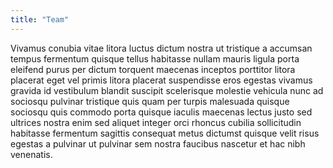 ```yaml
---
title: "Team"
---
```


Vivamus conubia vitae litora luctus dictum nostra ut tristique a accumsan tempus fermentum quisque tellus habitasse nullam mauris ligula porta eleifend purus per dictum torquent maecenas inceptos porttitor litora placerat eget vel primis litora placerat suspendisse eros egestas vivamus gravida id vestibulum blandit suscipit scelerisque molestie vehicula nunc ad sociosqu pulvinar tristique quis quam per turpis malesuada quisque sociosqu quis commodo porta quisque iaculis maecenas lectus justo sed ultrices nostra enim sed aliquet integer orci rhoncus cubilia sollicitudin habitasse fermentum sagittis consequat metus dictumst quisque velit risus egestas a pulvinar ut pulvinar sem nostra faucibus nascetur et hac nibh venenatis.
